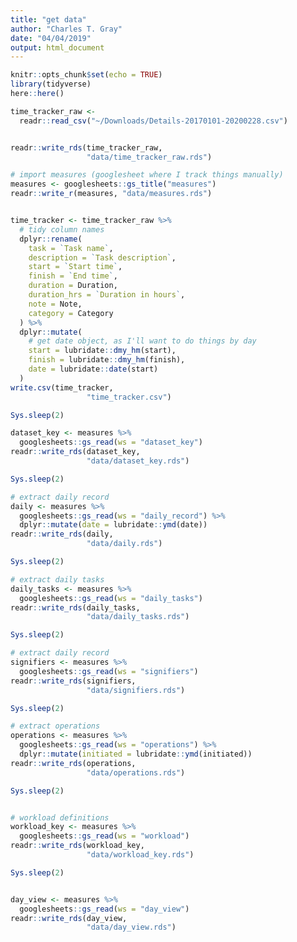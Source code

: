 ```yaml
---
title: "get data"
author: "Charles T. Gray"
date: "04/04/2019"
output: html_document
---
```


```r
knitr::opts_chunk$set(echo = TRUE)
library(tidyverse)
here::here()
```


```r
time_tracker_raw <-
  readr::read_csv("~/Downloads/Details-20170101-20200228.csv")


readr::write_rds(time_tracker_raw, 
                 "data/time_tracker_raw.rds")

# import measures (googlesheet where I track things manually)
measures <- googlesheets::gs_title("measures")
readr::write_r(measures, "data/measures.rds")


time_tracker <- time_tracker_raw %>%
  # tidy column names
  dplyr::rename(
    task = `Task name`,
    description = `Task description`,
    start = `Start time`,
    finish = `End time`,
    duration = Duration,
    duration_hrs = `Duration in hours`,
    note = Note,
    category = Category
  ) %>%
  dplyr::mutate(
    # get date object, as I'll want to do things by day
    start = lubridate::dmy_hm(start),
    finish = lubridate::dmy_hm(finish),
    date = lubridate::date(start)
  )
write.csv(time_tracker, 
                 "time_tracker.csv")

Sys.sleep(2)

dataset_key <- measures %>%
  googlesheets::gs_read(ws = "dataset_key")
readr::write_rds(dataset_key, 
                 "data/dataset_key.rds")

Sys.sleep(2)

# extract daily record
daily <- measures %>%
  googlesheets::gs_read(ws = "daily_record") %>%
  dplyr::mutate(date = lubridate::ymd(date))
readr::write_rds(daily, 
                 "data/daily.rds")

Sys.sleep(2)

# extract daily tasks
daily_tasks <- measures %>%
  googlesheets::gs_read(ws = "daily_tasks")
readr::write_rds(daily_tasks, 
                 "data/daily_tasks.rds")

Sys.sleep(2)

# extract daily record
signifiers <- measures %>%
  googlesheets::gs_read(ws = "signifiers")
readr::write_rds(signifiers, 
                 "data/signifiers.rds")

Sys.sleep(2)

# extract operations
operations <- measures %>%
  googlesheets::gs_read(ws = "operations") %>%
  dplyr::mutate(initiated = lubridate::ymd(initiated))
readr::write_rds(operations, 
                 "data/operations.rds")

Sys.sleep(2)


# workload definitions
workload_key <- measures %>%
  googlesheets::gs_read(ws = "workload")
readr::write_rds(workload_key, 
                 "data/workload_key.rds")

Sys.sleep(2)


day_view <- measures %>%
  googlesheets::gs_read(ws = "day_view")
readr::write_rds(day_view, 
                 "data/day_view.rds")
 
    

```

